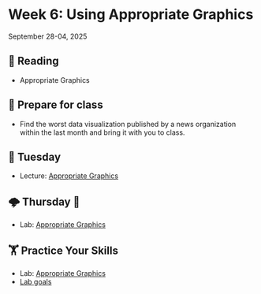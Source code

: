 # Week 6: Using Appropriate Graphics



September 28-04, 2025

## 📖 Reading

- Appropriate Graphics


## 🥣 Prepare for class

- Find the worst data visualization published by a news organization within the last month and bring it with you to class.


## 🌮 Tuesday

- Lecture: [Appropriate Graphics](../slides/06-01-graphics.qmd)


## 🌩️ Thursday 🔨 

- Lab: [Appropriate Graphics](../assignment-repos/06-appropriate-graphics/index.qmd)


##  🏋 Practice Your Skills

- Lab: [Appropriate Graphics](../assignment-repos/06-appropriate-graphics/index.qmd)
- [Lab goals](../assignment-repos/06-appropriate-graphics/tilt.qmd)

